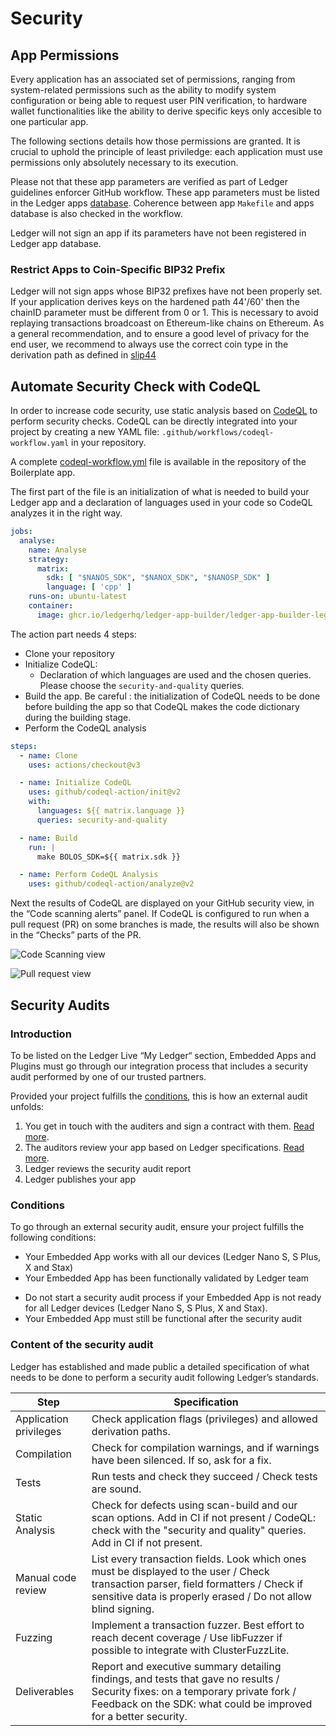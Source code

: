 
# Security

## App Permissions

Every application has an associated set of permissions, ranging from system-related permissions such as the ability to modify system configuration or being able to request user PIN verification, to hardware wallet functionalities like the ability to derive specific keys only accesible to one particular app.

The following sections details how those permissions are granted. It is crucial to uphold the principle of least priviledge: each application must use permissions only absolutely necessary to its execution.

Please not that these app parameters are verified as part of Ledger guidelines enforcer GitHub workflow. These app parameters must be listed in the Ledger apps [database](https://github.com/LedgerHQ/ledger-app-database). Coherence between app `Makefile` and apps database is also checked in the workflow.

<Callout type="warning" emoji="⚠️">
  Ledger will not sign an app if its parameters have not been registered in Ledger app database.
</Callout>

### Restrict Apps to Coin-Specific BIP32 Prefix

<Callout type="warning" emoji="⚠️">
  Ledger will not sign apps whose BIP32 prefixes have not been properly set.
</Callout>

<Callout type="warning" emoji="⚠️">
  If your application derives keys on the hardened path 44'/60' then the chainID parameter must be different from 0 or 1. This is necessary to avoid replaying transactions broadcoast on Ethereum-like chains on Ethereum. As a general recommendation, and to ensure a good level of privacy for the end user, we recommend to always use the correct coin type in the derivation path as defined in <a href='https://github.com/satoshilabs/slips/blob/master/slip-0044.md' className='alert-link'> slip44 </a>
</Callout>

## Automate Security Check with CodeQL

In order to increase code security, use static analysis based on [CodeQL](https://codeql.github.com/docs/) to perform security checks.
CodeQL can be directly integrated into your project by creating a new YAML file: `.github/workflows/codeql-workflow.yaml` in your repository.

A complete [codeql-workflow.yml](https://github.com/LedgerHQ/app-boilerplate/blob/0cdb0059e4f374b796b25ed347202c5e4e3e558a/.github/workflows/codeql-workflow.yml) file is available in the repository of the Boilerplate app.

The first part of the file is an initialization of what is needed to build your Ledger app and a declaration of languages used in your code so CodeQL analyzes it in the right way.

```yaml copy
jobs:
  analyse:
    name: Analyse
    strategy:
      matrix:
        sdk: [ "$NANOS_SDK", "$NANOX_SDK", "$NANOSP_SDK" ]
        language: [ 'cpp' ]
    runs-on: ubuntu-latest
    container:
      image: ghcr.io/ledgerhq/ledger-app-builder/ledger-app-builder-legacy:latest
```

The action part needs 4 steps:

- Clone your repository
- Initialize CodeQL:
  - Declaration of which languages are used and the chosen queries. Please choose the `security-and-quality` queries.
- Build the app. Be careful : the initialization of CodeQL needs to be done before building the app so that CodeQL makes the code dictionary during the building stage.
- Perform the CodeQL analysis

```yaml copy
steps:
  - name: Clone
    uses: actions/checkout@v3

  - name: Initialize CodeQL
    uses: github/codeql-action/init@v2
    with:
      languages: ${{ matrix.language }}
      queries: security-and-quality

  - name: Build
    run: |
      make BOLOS_SDK=${{ matrix.sdk }}

  - name: Perform CodeQL Analysis
    uses: github/codeql-action/analyze@v2
```

Next the results of CodeQL are displayed on your GitHub security view, in the “Code scanning alerts” panel. If CodeQL is configured to run when a pull request (PR) on some branches is made, the results will also be shown in the “Checks” parts of the PR.

![Code Scanning view](/codeql_codescanning_view.png)

![Pull request view](/codeql_pr_view.png)


## Security Audits

### Introduction

To be listed on the Ledger Live “My Ledger“ section, Embedded Apps and Plugins must go through our integration process that includes a security audit performed by one of our trusted partners.

Provided your project fulfills the [conditions](#conditions), this is how an external audit unfolds:
1. You get in touch with the auditers and sign a contract with them. [Read more](#your-agreement-with-our-partners).
2. The auditors review your app based on Ledger specifications. [Read more](#content-of-the-security-audit).
3. Ledger reviews the security audit report
4. Ledger publishes your app

### Conditions

To go through an external security audit, ensure your project fulfills the following conditions:

- Your Embedded App works with all our devices (Ledger Nano S, S Plus, X and Stax)
- Your Embedded App has been functionally validated by Ledger team

<Callout type="warning" emoji="⚠️">
    <ul>
        <li>Do not start a security audit process if your Embedded App is not ready for all Ledger devices (Ledger Nano S, S Plus, X and Stax).</li>
        <li>Your Embedded App must still be functional after the security audit </li>
    </ul>
</Callout>

### Content of the security audit

Ledger has established and made public a detailed specification of what needs to be done to perform a security audit following Ledger’s standards.

|          Step          |         Specification                                              |
| ---------------------- | ------------------------------------------------------------------ |
| Application privileges | Check application flags (privileges) and allowed derivation paths. |
| Compilation            | Check for compilation warnings, and if warnings have been silenced. If so, ask for a fix. |
| Tests                  | Run tests and check they succeed / Check tests are sound.           |
| Static Analysis        | Check for defects using scan-build and our scan options. Add in CI if not present / CodeQL: check with the "security and quality" queries. Add in CI if not present. |
| Manual code review     | List every transaction fields. Look which ones must be displayed to the user / Check transaction parser, field formatters / Check if sensitive data is properly erased / Do not allow blind signing. |
| Fuzzing                | Implement a transaction fuzzer. Best effort to reach decent coverage / Use libFuzzer if possible to integrate with ClusterFuzzLite. |
| Deliverables           | Report and executive summary detailing findings, and tests that gave no results / Security fixes: on a temporary private fork / Feedback on the SDK: what could be improved for a better security. |
